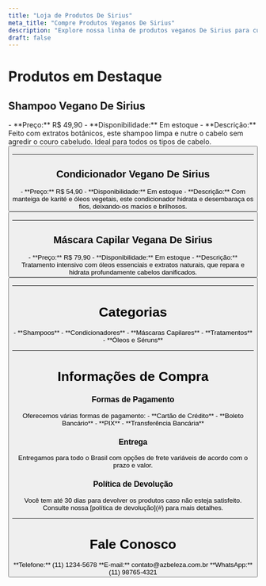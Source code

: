 ```yaml
---
title: "Loja de Produtos De Sirius"
meta_title: "Compre Produtos Veganos De Sirius"
description: "Explore nossa linha de produtos veganos De Sirius para cuidados com cabelo e beleza, disponíveis na A&Z Centro de Beleza e Bem-estar."
draft: false
---
```


# Produtos em Destaque

## Shampoo Vegano De Sirius

<Accordion client:load title="Shampoo Vegano De Sirius">
- **Preço:** R$ 49,90
- **Disponibilidade:** Em estoque
- **Descrição:** Feito com extratos botânicos, este shampoo limpa e nutre o cabelo sem agredir o couro cabeludo. Ideal para todos os tipos de cabelo.

<Button label="Comprar Agora" link="/produtos/shampoo-vegano-de-sirius" style="solid" />
</Accordion>

---

## Condicionador Vegano De Sirius

<Accordion client:load title="Condicionador Vegano De Sirius">
- **Preço:** R$ 54,90
- **Disponibilidade:** Em estoque
- **Descrição:** Com manteiga de karité e óleos vegetais, este condicionador hidrata e desembaraça os fios, deixando-os macios e brilhosos.

<Button label="Comprar Agora" link="/produtos/condicionador-vegano-de-sirius" style="solid" />
</Accordion>

---

## Máscara Capilar Vegana De Sirius

<Accordion client:load title="Máscara Capilar Vegana De Sirius">
- **Preço:** R$ 79,90
- **Disponibilidade:** Em estoque
- **Descrição:** Tratamento intensivo com óleos essenciais e extratos naturais, que repara e hidrata profundamente cabelos danificados.

<Button label="Comprar Agora" link="/produtos/mascara-capilar-vegana-de-sirius" style="solid" />
</Accordion>

---

# Categorias

<Accordion client:load title="Nossas Categorias">
- **Shampoos**
- **Condicionadores**
- **Máscaras Capilares**
- **Tratamentos**
- **Óleos e Séruns**
</Accordion>

---

# Informações de Compra

### Formas de Pagamento

<Notice type="info">
Oferecemos várias formas de pagamento:
- **Cartão de Crédito**
- **Boleto Bancário**
- **PIX**
- **Transferência Bancária**
</Notice>

### Entrega

<Notice type="tip">
Entregamos para todo o Brasil com opções de frete variáveis de acordo com o prazo e valor.
</Notice>

### Política de Devolução

<Notice type="warning">
Você tem até 30 dias para devolver os produtos caso não esteja satisfeito. Consulte nossa [política de devolução](#) para mais detalhes.
</Notice>

---

# Fale Conosco

<Tabs client:load>

<Tab name="Telefone">
**Telefone:** (11) 1234-5678
</Tab>

<Tab name="E-mail">
**E-mail:** contato@azbeleza.com.br
</Tab>

<Tab name="WhatsApp">
**WhatsApp:** (11) 98765-4321
</Tab>

</Tabs>
